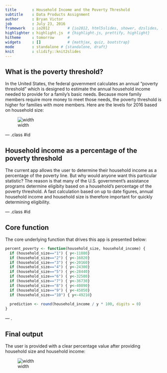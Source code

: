 ```yaml
---
title       : Household Income and the Poverty Threshold
subtitle    : Data Products Assignment
author      : Bryan Victor
job         : July 23, 2016
framework   : io2012        # {io2012, html5slides, shower, dzslides, ...}
highlighter : highlight.js  # {highlight.js, prettify, highlight}
hitheme     : tomorrow      # 
widgets     : []            # {mathjax, quiz, bootstrap}
mode        : standalone # {standalone, draft}
knit        : slidify::knit2slides
---
```


## What is the poverty threshold?

In the United States, the federal government calculates an annual "poverty threshold" which is designed to estimate the annual household income needed to provide for a family's basic needs.  Because more family members require more money to meet those needs, the poverty threshold is higher for families with more members. Here are the levels for 2016 based on household size:

![width](levels.png)

<!-- Center image on slide -->
<script type="text/javascript" src="http://ajax.aspnetcdn.com/ajax/jQuery/jquery-1.7.min.js"></script>
<script type="text/javascript">
$(function() {     
  $("p:has(img)").addClass('centered'); 
});
</script>

--- .class #id 

## Household income as a percentage of the poverty threshold

The current app allows the user to determine their household income as a percentage of the poverty line.  But why would anyone want this particular statistic?  The reason is that many of the U.S. government's assistance programs determine eligibity based on a household's percentage of the poverty threshold. A fast calculation based on up to date figures, annual household income and household size is therefore important for quickly determining eligibility.

--- .class #id 

## Core function

The core underlying function that drives this app is presented below:

```r
percent_poverty <- function(household_size, household_income) {
  if (household_size=="1") { y<-11880}
  if (household_size=="2") { y<-16020}
  if (household_size=="3") { y<-20160}
  if (household_size=="4") { y<-24300}
  if (household_size=="5") { y<-28440}
  if (household_size=="6") { y<-32580}
  if (household_size=="7") { y<-36730}
  if (household_size=="8") { y<-40890}
  if (household_size=="9") { y<-45050}
  if (household_size=="10") { y<-49210}
  
  prediction <- round(household_income / y * 100, digits = 0)
}
```

--- .

## Final output

The user is provided with a clear percentage value after providing household size and household income:

![width](app.png)

<!-- Center image on slide -->
<script type="text/javascript" src="http://ajax.aspnetcdn.com/ajax/jQuery/jquery-1.7.min.js"></script>
<script type="text/javascript">
$(function() {     
  $("p:has(img)").addClass('centered'); 
});
</script>




